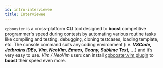 ```yaml
---
id: intro-interviewee
title: Interviewee
---
```


`cpbooster` is a cross-platform **CLI** tool designed to **boost** competitive programmer's speed during contests by automating various routine tasks
like compiling and testing, debugging, cloning testcases, loading template, etc. The console command suits any coding environment
(i.e. _**VSCode, Jetbrains IDEs, Vim, NeoVim, Emacs, Geany, Sublime Text, ...**_) and it’s very easy to use. _Vim / NeoVim_ users can
install [cpbooster.vim plugin](https://github.com/searleser97/cpbooster.vim) to **boost** their speed even more.

